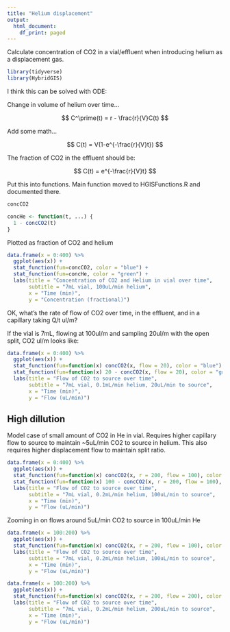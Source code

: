 ```yaml
---
title: "Helium displacement"
output:
  html_document:
    df_print: paged
---
```


Calculate concentration of CO2 in a vial/effluent when introducing helium as a displacement gas.

```r
library(tidyverse)
library(HybridGIS)
```

I think this can be solved with ODE:

Change in volume of helium over time...

$$ C^\prime(t) = r - \frac{r}{V}C(t) $$

Add some math...

$$ C(t) = V(1-e^{-\frac{r}{V}t}) $$

The fraction of CO2 in the effluent should be:

$$ C(t) = e^{-\frac{r}{V}t} $$

Put this into functions. Main function moved to HGISFunctions.R and documented there.

```r
concCO2

concHe <- function(t, ...) {
  1 - concCO2(t)
}
```

Plotted as fraction of CO2 and helium

```r
data.frame(x = 0:400) %>% 
  ggplot(aes(x)) +
  stat_function(fun=concCO2, color = "blue") +
  stat_function(fun=concHe, color = "green") +
  labs(title = "Concentration of CO2 and Helium in vial over time",
       subtitle = "7mL vial, 100uL/min helium",
       x = "Time (min)",
       y = "Concentration (fractional)")
```

OK, what's the rate of flow of CO2 over time, in the effluent, and in a capillary taking Q/t ul/m?

If the vial is 7mL, flowing at 100ul/m and sampling 20ul/m with the open split, CO2 ul/m looks like:

```r
data.frame(x = 0:400) %>% 
  ggplot(aes(x)) +
  stat_function(fun=function(x) concCO2(x, flow = 20), color = "blue") +
  stat_function(fun=function(x) 20 - concCO2(x, flow = 20), color = "green") +
  labs(title = "Flow of CO2 to source over time",
       subtitle = "7mL vial, 0.1mL/min helium, 20uL/min to source",
       x = "Time (min)",
       y = "Flow (uL/min)")
```

## High dillution 

Model case of small amount of CO2 in He in vial. Requires higher capillary flow to source to maintain ~5uL/min CO2 to source in helium. This also requires higher displacement flow to maintain split ratio.

```r
data.frame(x = 0:400) %>% 
  ggplot(aes(x)) +
  stat_function(fun=function(x) concCO2(x, r = 200, flow = 100), color = "blue") +
  stat_function(fun=function(x) 100 - concCO2(x, r = 200, flow = 100), color = "green") +
  labs(title = "Flow of CO2 to source over time",
       subtitle = "7mL vial, 0.2mL/min helium, 100uL/min to source",
       x = "Time (min)",
       y = "Flow (uL/min)")
```

Zooming in on flows around 5uL/min CO2 to source in 100uL/min He

```r
data.frame(x = 100:200) %>% 
  ggplot(aes(x)) +
  stat_function(fun=function(x) concCO2(x, r = 200, flow = 100), color = "blue") +
  labs(title = "Flow of CO2 to source over time",
       subtitle = "7mL vial, 0.2mL/min helium, 100uL/min to source",
       x = "Time (min)",
       y = "Flow (uL/min)")
```


```r
data.frame(x = 100:200) %>% 
  ggplot(aes(x)) +
  stat_function(fun=function(x) concCO2(x, r = 200, flow = 200), color = "blue") +
  labs(title = "Flow of CO2 to source over time",
       subtitle = "7mL vial, 0.2mL/min helium, 200uL/min to source",
       x = "Time (min)",
       y = "Flow (uL/min)")
```